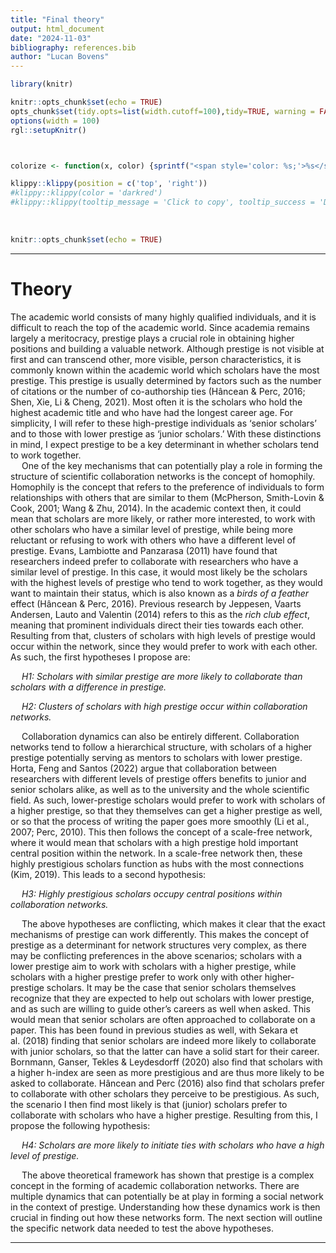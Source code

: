 ```yaml
---
title: "Final theory"
output: html_document
date: "2024-11-03"
bibliography: references.bib
author: "Lucan Bovens"
---
```


```{=html}
<style>
div {
text-align: justify}
</style>
```

```r
library(knitr)

knitr::opts_chunk$set(echo = TRUE)
opts_chunk$set(tidy.opts=list(width.cutoff=100),tidy=TRUE, warning = FALSE, message = FALSE,comment = "#>", cache=TRUE, class.source=c("test"), class.output=c("test2"))
options(width = 100)
rgl::setupKnitr()



colorize <- function(x, color) {sprintf("<span style='color: %s;'>%s</span>", color, x) }

```

```r
klippy::klippy(position = c('top', 'right'))
#klippy::klippy(color = 'darkred')
#klippy::klippy(tooltip_message = 'Click to copy', tooltip_success = 'Done')
```

<br>

```r
knitr::opts_chunk$set(echo = TRUE)
```

----

# Theory

The academic world consists of many highly qualified individuals, and it is difficult to reach the top of the academic world. Since academia remains largely a meritocracy, prestige plays a crucial role in obtaining higher positions and building a valuable network. Although prestige is not visible at first and can transcend other, more visible, person characteristics, it is commonly known within the academic world which scholars have the most prestige. This prestige is usually determined by factors such as the number of citations or the number of co-authorship ties (Hâncean & Perc, 2016; Shen, Xie, Li & Cheng, 2021). Most often it is the scholars who hold the highest academic title and who have had the longest career age. For simplicity, I will refer to these high-prestige individuals as 'senior scholars' and to those with lower prestige as 'junior scholars.' With these distinctions in mind, I expect prestige to be a key determinant in whether scholars tend to work together. \
    One of the key mechanisms that can potentially play a role in forming the structure of scientific collaboration networks is the concept of homophily. Homophily is the concept that refers to the preference of individuals to form relationships with others that are similar to them (McPherson, Smith-Lovin & Cook, 2001; Wang & Zhu, 2014). In the academic context then, it could mean that scholars are more likely, or rather more interested, to work with other scholars who have a similar level of prestige, while being more reluctant or refusing to work with others who have a different level of prestige. Evans, Lambiotte and Panzarasa (2011) have found that researchers indeed prefer to collaborate with researchers who have a similar level of prestige. In this case, it would most likely be the scholars with the highest levels of prestige who tend to work together, as they would want to maintain their status, which is also known as a _birds of a feather_ effect (Hâncean & Perc, 2016). Previous research by Jeppesen, Vaarts Andersen, Lauto and Valentin (2014) refers to this as the _rich club effect_, meaning that prominent individuals direct their ties towards each other. Resulting from that, clusters of scholars with high levels of prestige would occur within the network, since they would prefer to work with each other. As such, the first hypotheses I propose are: \

  *H1: Scholars with similar prestige are more likely to collaborate than scholars with a difference in prestige.*\ 

  *H2: Clusters of scholars with high prestige occur within collaboration networks.*\ 

    Collaboration dynamics can also be entirely different. Collaboration networks tend to follow a hierarchical structure, with scholars of a higher prestige potentially serving as mentors to scholars with lower prestige. Horta, Feng and Santos (2022) argue that collaboration between researchers with different levels of prestige offers benefits to junior and senior scholars alike, as well as to the university and the whole scientific field. As such, lower-prestige scholars would prefer to work with scholars of a higher prestige, so that they themselves can get a higher prestige as well, or so that the process of writing the paper goes more smoothly (Li et al., 2007; Perc, 2010). This then follows the concept of a scale-free network, where it would mean that scholars with a high prestige hold important central position within the network. In a scale-free network then, these highly prestigious scholars function as hubs with the most connections (Kim, 2019). This leads to a second hypothesis: \

  *H3: Highly prestigious scholars occupy central positions within collaboration networks.*\ 

    The above hypotheses are conflicting, which makes it clear that the exact mechanisms of prestige can work differently. This makes the concept of prestige as a determinant for network structures very complex, as there may be conflicting preferences in the above scenarios; scholars with a lower prestige aim to work with scholars with a higher prestige, while scholars with a higher prestige prefer to work only with other higher-prestige scholars. It may  be the case that senior scholars themselves recognize that they are expected to help out scholars with lower prestige, and as such are willing to guide other's careers as well when asked. This would mean that senior scholars are often approached to collaborate on a paper. This has been found in previous studies as well, with Sekara et al. (2018) finding that senior scholars are indeed more likely to collaborate with junior scholars, so that the latter can have a solid start for their career. Bornmann, Ganser, Tekles & Leydesdorff (2020) also find that scholars with a higher h-index are seen as more prestigious and are thus more likely to be asked to collaborate. Hâncean and Perc (2016) also find that scholars prefer to collaborate with other scholars they perceive to be prestigious. As such, the scenario I then find most likely is that (junior) scholars prefer to collaborate with scholars who have a higher prestige. Resulting from this, I propose the following hypothesis: \

  *H4: Scholars are more likely to initiate ties with scholars who have a high level of prestige.*\ 

  The above theoretical framework has shown that prestige is a complex concept in the forming of academic collaboration networks. There are multiple dynamics that can potentially be at play in forming a social network in the context of prestige. Understanding how these dynamics work is then crucial in finding out how these networks form. The next section will outline the specific network data needed to test the above hypotheses. \

-------------
